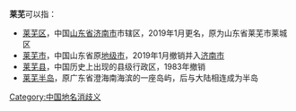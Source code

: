 '''莱芜'''可以指：
* [[莱芜区|莱芜区]]，中国[[山东省|山东省]][[济南市|济南市]]市辖区，2019年1月更名，原为山东省莱芜市莱城区
* [[莱芜市|莱芜市]]，中国山东省原[[地级市|地级市]]，2019年1月撤销并入[[济南市|济南市]]
* [[莱芜县|莱芜县]]，中国历史上出现的县级行政区，1983年撤销
* [[莱芜半岛|莱芜半岛]]，原广东省澄海南海滨的一座岛屿，后与大陆相连成为半岛
{{disambig}}

[[Category:中国地名消歧义|Category:中国地名消歧义]]